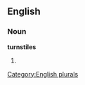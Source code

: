 ==English==

===Noun===
'''turnstiles'''

# {{plural of|[[turnstile]]}}

[[Category:English plurals]]